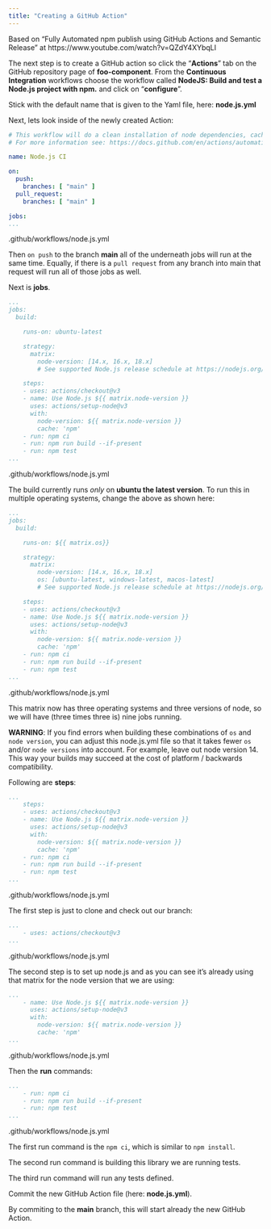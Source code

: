 ```yaml
---
title: "Creating a GitHub Action"
---
```


Based on "Fully Automated npm publish using GitHub Actions and Semantic Release" at https://www.youtube.com/watch?v=QZdY4XYbqLI

The next step is to create a GitHub action so click the "**Actions**" tab on the GitHub repository page of **foo-component**. From the **Continuous Integration** workflows choose the workflow called **NodeJS: Build and test a Node.js project with npm.** and click on "**configure**".

Stick with the default name that is given to the Yaml file, here: **node.js.yml**

Next, lets look inside of the newly created Action:

``` .yml
# This workflow will do a clean installation of node dependencies, cache/restore them, build the source code and run tests across different versions of node
# For more information see: https://docs.github.com/en/actions/automating-builds-and-tests/building-and-testing-nodejs

name: Node.js CI

on:
  push:
    branches: [ "main" ]
  pull_request:
    branches: [ "main" ]

jobs:
...
```
.github/workflows/node.js.yml

Then ```on push``` to the branch **main** all of the underneath jobs will run at the same time. Equally, if there is a ```pull request``` from any branch into main that request will run all of those jobs as well.

Next is **jobs**.

``` .yml
...
jobs:
  build:

    runs-on: ubuntu-latest

    strategy:
      matrix:
        node-version: [14.x, 16.x, 18.x]
        # See supported Node.js release schedule at https://nodejs.org/en/about/releases/

    steps:
    - uses: actions/checkout@v3
    - name: Use Node.js ${{ matrix.node-version }}
      uses: actions/setup-node@v3
      with:
        node-version: ${{ matrix.node-version }}
        cache: 'npm'
    - run: npm ci
    - run: npm run build --if-present
    - run: npm test
...
```
.github/workflows/node.js.yml

The build currently runs *only* on **ubuntu the latest version**. To run this in multiple operating systems, change the above as shown here:

``` .yml
...
jobs:
  build:

    runs-on: ${{ matrix.os}}

    strategy:
      matrix:
        node-version: [14.x, 16.x, 18.x]
        os: [ubuntu-latest, windows-latest, macos-latest]
        # See supported Node.js release schedule at https://nodejs.org/en/about/releases/

    steps:
    - uses: actions/checkout@v3
    - name: Use Node.js ${{ matrix.node-version }}
      uses: actions/setup-node@v3
      with:
        node-version: ${{ matrix.node-version }}
        cache: 'npm'
    - run: npm ci
    - run: npm run build --if-present
    - run: npm test
...
```
.github/workflows/node.js.yml

This matrix now has three operating systems and three versions of node, so we will have (three times three is) nine jobs running.

**WARNING**: If you find errors when building these combinations of ```os``` and ```node version```, you can adjust this node.js.yml file so that it takes fewer ```os``` and/or ```node versions``` into account. For example, leave out node version 14. This way your builds may succeed at the cost of platform / backwards compatibility.

Following are **steps**:

``` .yml
...
    steps:
    - uses: actions/checkout@v3
    - name: Use Node.js ${{ matrix.node-version }}
      uses: actions/setup-node@v3
      with:
        node-version: ${{ matrix.node-version }}
        cache: 'npm'
    - run: npm ci
    - run: npm run build --if-present
    - run: npm test
...
```
.github/workflows/node.js.yml

The first step is just to clone and check out our branch:

``` .yml
...
    - uses: actions/checkout@v3
...
```
.github/workflows/node.js.yml

The second step is to set up node.js and as you can see it's already using that matrix for the node version that we are using:

``` .yml
...
    - name: Use Node.js ${{ matrix.node-version }}
      uses: actions/setup-node@v3
      with:
        node-version: ${{ matrix.node-version }}
        cache: 'npm'
...
```
.github/workflows/node.js.yml

Then the **run** commands:

``` .yml
...
    - run: npm ci
    - run: npm run build --if-present
    - run: npm test
...
```
.github/workflows/node.js.yml

The first run command is the ```npm ci```, which is similar to ```npm install```.

The second run command is building this library we are running tests.

The third run command will run any tests defined.

Commit the new GitHub Action file (here: **node.js.yml**).

By commiting to the **main** branch, this will start already the new GitHub Action.
